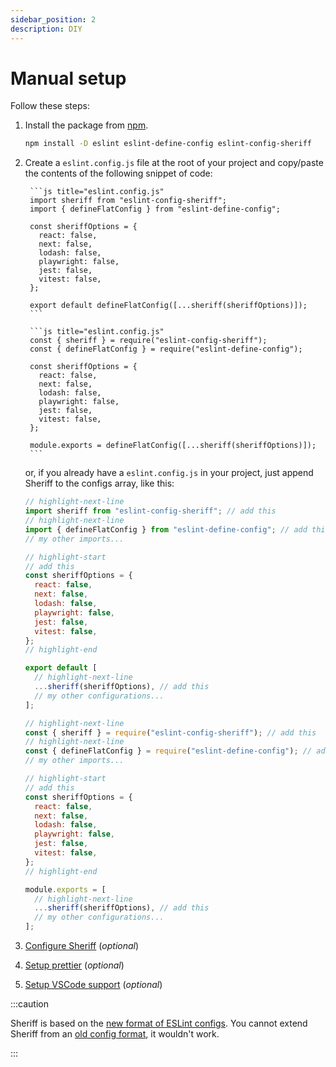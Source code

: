 ```yaml
---
sidebar_position: 2
description: DIY
---
```



# Manual setup

Follow these steps:

1. Install the package from [npm](https://www.npmjs.com/package/eslint-config-sheriff).

   ```bash npm2yarn
   npm install -D eslint eslint-define-config eslint-config-sheriff
   ```

1. Create a `eslint.config.js` file at the root of your project and copy/paste the contents of the following snippet of code:

    <Tabs groupId="esmorcjs">
      <TabItem value="ESM" label="ESM">

        ```js title="eslint.config.js"
        import sheriff from "eslint-config-sheriff";
        import { defineFlatConfig } from "eslint-define-config";

        const sheriffOptions = {
          react: false,
          next: false,
          lodash: false,
          playwright: false,
          jest: false,
          vitest: false,
        };

        export default defineFlatConfig([...sheriff(sheriffOptions)]);
        ```

      </TabItem>
      <TabItem value="CommonJS" label="CommonJS">

        ```js title="eslint.config.js"
        const { sheriff } = require("eslint-config-sheriff");
        const { defineFlatConfig } = require("eslint-define-config");

        const sheriffOptions = {
          react: false,
          next: false,
          lodash: false,
          playwright: false,
          jest: false,
          vitest: false,
        };

        module.exports = defineFlatConfig([...sheriff(sheriffOptions)]);
        ```

      </TabItem>
    </Tabs>

    or, if you already have a `eslint.config.js` in your project, just append Sheriff to the configs array, like this:

    <Tabs groupId="esmorcjs">
      <TabItem value="ESM" label="ESM">

    ```js title="eslint.config.js"
    // highlight-next-line
    import sheriff from "eslint-config-sheriff"; // add this
    // highlight-next-line
    import { defineFlatConfig } from "eslint-define-config"; // add this
    // my other imports...

    // highlight-start
    // add this
    const sheriffOptions = {
      react: false,
      next: false,
      lodash: false,
      playwright: false,
      jest: false,
      vitest: false,
    };
    // highlight-end

    export default [
      // highlight-next-line
      ...sheriff(sheriffOptions), // add this
      // my other configurations...
    ];
    ```

      </TabItem>
      <TabItem value="CommonJS" label="CommonJS">

      ```js title="eslint.config.js"
      // highlight-next-line
      const { sheriff } = require("eslint-config-sheriff"); // add this
      // highlight-next-line
      const { defineFlatConfig } = require("eslint-define-config"); // add this
      // my other imports...

      // highlight-start
      // add this
      const sheriffOptions = {
        react: false,
        next: false,
        lodash: false,
        playwright: false,
        jest: false,
        vitest: false,
      };
      // highlight-end

      module.exports = [
        // highlight-next-line
        ...sheriff(sheriffOptions), // add this
        // my other configurations...
      ];
      ```

      </TabItem>
    </Tabs>

1. [Configure Sheriff](../configuration.mdx) (_optional_)
1. [Setup prettier](../prettier-support.md#setup) (_optional_)
1. [Setup VSCode support](../vscode-support.md) (_optional_)

:::caution

Sheriff is based on the [new format of ESLint configs](https://eslint.org/docs/latest/user-guide/configuring/configuration-files-new). You cannot extend Sheriff from an [old config format](https://eslint.org/docs/latest/user-guide/configuring/configuration-files), it wouldn't work.

:::
